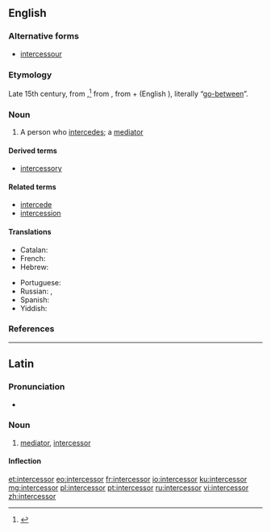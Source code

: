 ==English==

===Alternative forms===
* [[intercessour]] {{qualifier|obsolete}}

===Etymology===
Late 15th century, from {{etyl|la|en}} {{term|intercessor|lang=la}},<ref>{{R:Online Etymology Dictionary}}</ref> from {{etyl|la|en}} {{m|la|intercēdō}}, from {{term|inter||between|lang=la}} + {{m|la|cēdō||I go}} (English {{term|cede|lang=en}}), literally “[[go-between]]”.

===Noun===
{{en-noun}}

# A person who [[intercede]]s; a [[mediator]]

====Derived terms====
* [[intercessory]]

====Related terms====
<!-- Derived in Latin, then borrowed by English, hence Related in English -->
* [[intercede]]
* [[intercession]]

====Translations====
{{trans-top|one who intercedes}}
* Catalan: {{t|ca|intercessor|m}}
* French: {{t+|fr|intercesseur|m}}
* Hebrew: {{t|he|שְׁתַדְּלָן|m|tr=sh'tadlán}}
{{trans-mid}}
* Portuguese: {{t+|pt|intercessor|m}}
* Russian: {{t+|ru|посре́дник|m}}, {{t+|ru|посре́дница|f}}
* Spanish: {{t|es|intercesor|m}}
* Yiddish: {{t|yi|שתּדלן|m|tr=shtadlen}}
{{trans-bottom}}

===References===
<references/>

----

==Latin==

===Pronunciation===
* {{la-pronunc|intercessor}}

===Noun===
{{la-noun|intercessor||intercessōris|m|third}}

# [[mediator]], [[#English|intercessor]]

====Inflection====
{{la-decl-3rd|intercessor|intercessōr}}

[[et:intercessor]]
[[eo:intercessor]]
[[fr:intercessor]]
[[io:intercessor]]
[[ku:intercessor]]
[[mg:intercessor]]
[[pl:intercessor]]
[[pt:intercessor]]
[[ru:intercessor]]
[[vi:intercessor]]
[[zh:intercessor]]